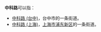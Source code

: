 '''中科路'''可以指：
* [[中科路_(台中)|中科路 (台中)]]，台中市的一条街道。
* [[中科路_(上海)|中科路 (上海)]]，[[上海市|上海市]][[浦东新区|浦东新区]]的一条街道。
{{disambig|Cat=三字路名消歧义}}